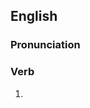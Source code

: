 ==English==

===Pronunciation===
{{rfp|lang=en}}

===Verb===
{{head|en|verb form}}

# {{en-third-person singular of|engraft}}